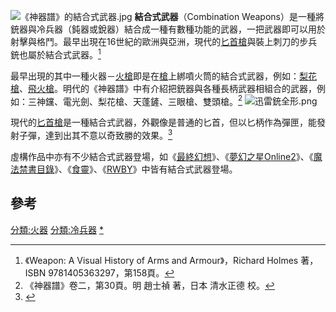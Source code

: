 {{expand|time=2014-12-14T02:00:12+00:00}}
[[File:《神器譜》的結合式武器.jpg|thumb]]
'''結合式武器'''（Combination Weapons）是一種將銃器與冷兵器（鈍器或銳器）結合成一種有數種功能的武器，一把武器即可以用於射擊與格鬥。最早出現在16世紀的歐洲與亞洲，現代的[[匕首槍|匕首槍]]與裝上刺刀的步兵銃也屬於結合式武器。<ref>《Weapon: A Visual History of Arms and Armour》，Richard Holmes 著，ISBN 9781405363297，第158頁。</ref>

最早出現的其中一種火器－[[火槍|火槍]]即是在[[槍|槍]]上綁噴火筒的結合式武器，例如：[[梨花槍|梨花槍]]、[[飛火槍|飛火槍]]。明代的《神器譜》中有介紹把銃器與各種長柄武器相組合的武器，例如：三神钂、電光劍、梨花槍、天蓬鏟、三眼槍、雙頭槍。<ref>《神器譜》卷二，第30頁。明 趙士禎 著，日本 清水正德 校。</ref>
[[File:迅雷銃全形.png|thumb]]

現代的[[匕首槍|匕首槍]]是一種結合式武器，外觀像是普通的匕首，但以匕柄作為彈匣，能發射子彈，達到出其不意以奇致勝的效果。<ref>{{Cite web |url=http://www.on.cc/cn/bkn/cnt/news/20150530/bkncn-20150530031219440-0530_05011_001.html?refer=hn2 |title=解放軍特戰「匕首槍」曝光　遠近殲敵皆宜 |access-date=2015-08-06 |archive-date=2015-09-24 |archive-url=https://web.archive.org/web/20150924060238/http://www.on.cc/cn/bkn/cnt/news/20150530/bkncn-20150530031219440-0530_05011_001.html?refer=hn2 |dead-url=no }}</ref>

虛構作品中亦有不少結合式武器登場，如《[[最終幻想|最終幻想]]》、《[[夢幻之星Online2|夢幻之星Online2]]》、《[[魔法禁書目錄|魔法禁書目錄]]》、《[[食靈|食靈]]》、《[[RWBY|RWBY]]》中皆有結合式武器登場。

==參考==
{{reflist}}

[[分類:火器|分類:火器]]
[[分類:冷兵器|分類:冷兵器]]
[[分類:結合式武器|*]]